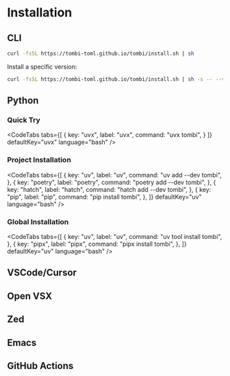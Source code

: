 
# Installation

## CLI

```sh
curl -fsSL https://tombi-toml.github.io/tombi/install.sh | sh
```

Install a specific version:

```sh
curl -fsSL https://tombi-toml.github.io/tombi/install.sh | sh -s -- --version 0.2.24
```

## Python

### Quick Try

<CodeTabs
  tabs={[
    {
      key: "uvx",
      label: "uvx",
      command: "uvx tombi",
    }
  ]}
  defaultKey="uvx"
  language="bash"
/>

### Project Installation

<CodeTabs
  tabs={[
    {
      key: "uv",
      label: "uv",
      command: "uv add --dev tombi",
    },
    {
      key: "poetry",
      label: "poetry",
      command: "poetry add --dev tombi",
    },
    {
      key: "hatch",
      label: "hatch",
      command: "hatch add --dev tombi",
    },
    {
      key: "pip",
      label: "pip",
      command: "pip install tombi",
    },
  ]}
  defaultKey="uv"
  language="bash"
/>


### Global Installation

<CodeTabs
  tabs={[
    {
      key: "uv",
      label: "uv",
      command: "uv tool install tombi",
    },
    {
      key: "pipx",
      label: "pipx",
      command: "pipx install tombi",
    },
  ]}
  defaultKey="uv"
  language="bash"
/>

## VSCode/Cursor

<LinkCard
  title="Tombi - Visual Studio Marketplace"
  description="Extension for Visual Studio Code - TOML Language Server"
  image="/vscode.svg"
  url="https://marketplace.visualstudio.com/items?itemName=tombi-toml.tombi"
/>

## Open VSX

<LinkCard
  title="Tombi - Open VSX Registry"
  description="Extension for Open VSX - TOML Language Server"
  image="/openvsx.png"
  url="https://open-vsx.org/extension/tombi-toml/tombi"
/>

## Zed

<LinkCard
  title="Tombi - Zed Extensions"
  description="Extension for Zed - TOML Language Server"
  image="/zed.jpeg"
  url="https://zed.dev/extensions?query=tombi&filter=language-servers"
/>

## Emacs

<LinkCard
  title="Tombi - lsp-mode Extension"
  description="Extension for Emacs - TOML Language Server"
  image="/emacs.png"
  url="https://emacs-lsp.github.io/lsp-mode/page/lsp-toml-tombi/"
/>

## GitHub Actions

<LinkCard
  title="Tombi - GitHub Action"
  description="GitHub Action to install Tombi"
  image="/github-action.png"
  url="https://github.com/tombi-toml/setup-tombi"
/>

